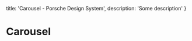 
  title: 'Carousel - Porsche Design System',
  description: 'Some description'
}

# Carousel <ComponentStatus tagName="p-carousel"></ComponentStatus>

<TableOfContents headings={[]} />

<ConfiguratorControls tagName="p-carousel" />
